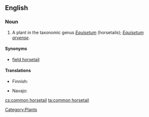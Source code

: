 ==English==

===Noun===
{{en-noun|sg=[[common]] [[horsetail]]}}

# A plant in the taxonomic genus ''[[Equisetum]]'' (horsetails); ''[[Equisetum arvense]]''.

====Synonyms====
*[[field horsetail]]

====Translations====
{{trans-top|plant}}
*Finnish: {{t+|fi|peltokorte}}
{{trans-mid}}
* Navajo: {{tø|nv|ałtį́į́ jikʼáshí}}
{{trans-bottom}}

[[Category:Plants]]

[[cs:common horsetail]]
[[ta:common horsetail]]